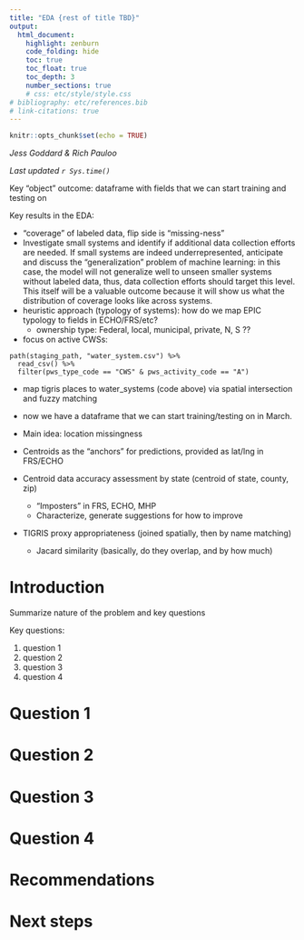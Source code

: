 ```yaml
---
title: "EDA {rest of title TBD}"
output: 
  html_document:
    highlight: zenburn
    code_folding: hide
    toc: true
    toc_float: true
    toc_depth: 3
    number_sections: true
    # css: etc/style/style.css
# bibliography: etc/references.bib  
# link-citations: true
---
```


```r
knitr::opts_chunk$set(echo = TRUE)
```

*Jess Goddard & Rich Pauloo*

*Last updated `r Sys.time()`*


Key "object" outcome: dataframe with fields that we can start training and testing on  

Key results in the EDA:  

- "coverage" of labeled data, flip side is "missing-ness"  
- Investigate small systems and identify if additional data collection efforts are needed. If small systems are indeed underrepresented, anticipate and discuss the "generalization" problem of machine learning: in this case, the model will not generalize well to unseen smaller systems without labeled data, thus, data collection efforts should target this level. This itself will be a valuable outcome because it will show us what the distribution of coverage looks like across systems. 
- heuristic approach (typology of systems): how do we map EPIC typology to fields in ECHO/FRS/etc?  
  -	ownership type: Federal, local, municipal, private, N, S ??  
- focus on active CWSs:  

```
path(staging_path, "water_system.csv") %>% 
  read_csv() %>% 
  filter(pws_type_code == "CWS" & pws_activity_code == "A")
```
- map tigris places to water_systems (code above) via spatial intersection and fuzzy matching  
- now we have a dataframe that we can start training/testing on in March.  


- Main idea: location missingness  
- Centroids as the "anchors" for predictions, provided as lat/lng in FRS/ECHO  
- Centroid data accuracy assessment by state (centroid of state, county, zip)  
  - "Imposters" in FRS, ECHO, MHP
  - Characterize, generate suggestions for how to improve  
- TIGRIS proxy appropriateness (joined spatially, then by name matching)  
  - Jacard similarity (basically, do they overlap, and by how much)  



# Introduction

Summarize nature of the problem and key questions

Key questions:

1. question 1  
2. question 2  
3. question 3  
4. question 4  


# Question 1

# Question 2

# Question 3

# Question 4

# Recommendations 

# Next steps
